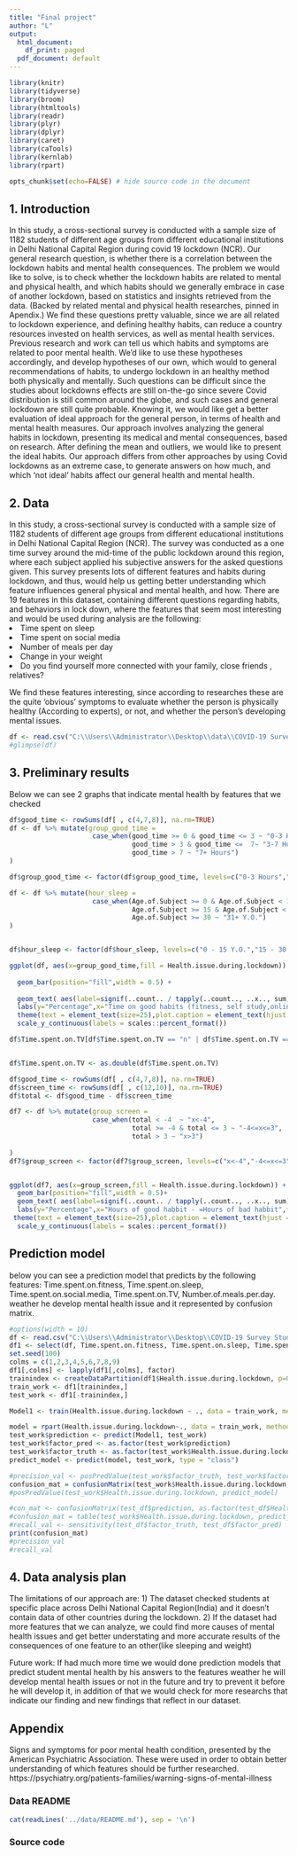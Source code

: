 ---
title: "Final project"
author: "L"
output:
  html_document:
    df_print: paged
  pdf_document: default
---

```{r load-packages, message = FALSE,echo=FALSE}
library(knitr)
library(tidyverse)
library(broom)
library(htmltools)
library(readr)
library(plyr)
library(dplyr)
library(caret)
library(caTools)
library(kernlab)
library(rpart)

```

```{r setup, include = FALSE}
opts_chunk$set(echo=FALSE) # hide source code in the document
```

## 1. Introduction
In this study, a cross-sectional survey is conducted with a sample size of 1182 students of different age groups from different educational institutions in Delhi National Capital Region during covid 19 lockdown (NCR).
Our general research question, is whether there is a correlation between the lockdown habits and mental health consequences.
The problem we would like to solve, is to check whether the lockdown habits are related to mental and physical health, and which habits should we generally embrace in case of another lockdown, based on statistics and insights retrieved from the data. (Backed by related mental and physical health researches, pinned in Apendix.)
We find these questions pretty valuable, since we are all related to lockdown experience, and defining healthy habits, can reduce a country resources invested on health services, as well as mental health services. 
Previous research and work can tell us which habits and symptoms are related to poor mental health. We’d like to use these hypotheses accordingly, and develop hypotheses of our own, which would to general recommendations of habits, to undergo lockdown in an healthy method both physically and mentally.
Such questions can be difficult since the studies about lockdowns effects are still on-the-go since severe Covid distribution is still common around the globe, and such cases and general lockdown are still quite probable. Knowing it, we would like get a better evaluation of ideal approach for the general person, in terms of health and mental health measures. 
Our approach involves analyzing the general habits in lockdown, presenting its medical and mental consequences, based on research. After defining the mean and outliers, we would like to present the ideal habits. 
Our approach differs from other approaches by using Covid lockdowns as an extreme case, to generate answers on how much, and which ‘not ideal’ habits affect our general health and mental health. 

## 2. Data
In this study, a cross-sectional survey is conducted with a sample size of 1182 students of different age groups from different educational institutions in Delhi National Capital Region (NCR). 
The survey was conducted as a one time survey around the mid-time of the public lockdown around this region, where each subject applied his subjective answers for the asked questions given. 
This survey presents lots of different features and habits during lockdown, and thus, would help us getting better understanding which feature influences general physical and mental health, and how. 
There are 19 features in this dataset, containing different questions regarding habits, and behaviors in lock down, where the features that seem most interesting and would be used during analysis are the following:
<li>Time spent on sleep</li>
<li>Time spent on social media</li>
<li>Number of meals per day</li>
<li>Change in your weight</li>
<li>Do you find yourself more connected with your family, close friends , relatives? </li>
We find these features interesting, since according to researches these are the quite ‘obvious’ symptoms to evaluate whether the person is physically healthy (According to experts), or not, and whether the person’s developing mental issues. 

```{r}
df <- read.csv("C:\\Users\\Administrator\\Desktop\\data\\COVID-19 Survey Student Responses.csv")
#glimpse(df)

```

## 3. Preliminary results
Below we can see 2 graphs that indicate mental health by features that we checked



```{r,fig.width=20,fig.height=4.2}

df$good_time <- rowSums(df[ , c(4,7,8)], na.rm=TRUE)
df <- df %>% mutate(group_good_time =
                     case_when(good_time >= 0 & good_time <= 3 ~ "0-3 Hours", 
                               good_time > 3 & good_time <=  7~ "3-7 Hours",
                               good_time > 7 ~ "7+ Hours")
)

df$group_good_time <- factor(df$group_good_time, levels=c("0-3 Hours","3-7 Hours","7+ Hours"))

df <- df %>% mutate(hour_sleep =
                     case_when(Age.of.Subject >= 0 & Age.of.Subject < 15 ~ "0 - 15 Y.O.", 
                               Age.of.Subject >= 15 & Age.of.Subject < 30 ~ "15 - 30 Y.O.",
                               Age.of.Subject >= 30 ~ "31+ Y.O.")
)


df$hour_sleep <- factor(df$hour_sleep, levels=c("0 - 15 Y.O.","15 - 30 Y.O.","31+ Y.O."))

ggplot(df, aes(x=group_good_time,fill = Health.issue.during.lockdown)) +
 
  geom_bar(position="fill",width = 0.5) +
  
  geom_text( aes(label=signif(..count.. / tapply(..count.., ..x.., sum)[as.character(..x..)]*100, digits=4)), stat="count", position=position_fill(vjust=0.5)) +
  labs(y="Percentage",x="Time on good habits (fitness, self study,online classes)",fill="Health.issue.during.lockdown?")  +
  theme(text = element_text(size=25),plot.caption = element_text(hjust = 0, face = "bold"))+ 
  scale_y_continuous(labels = scales::percent_format())

```

```{r,fig.width=20,fig.height=4.2}

df$Time.spent.on.TV[df$Time.spent.on.TV == "n" | df$Time.spent.on.TV == "N" | df$Time.spent.on.TV == "No tv" | df$Time.spent.on.TV == "" | df$Time.spent.on.TV == " " ] <- 0


df$Time.spent.on.TV <- as.double(df$Time.spent.on.TV)

df$good_time <- rowSums(df[ , c(4,7,8)], na.rm=TRUE)
df$screen_time <- rowSums(df[ , c(12,10)], na.rm=TRUE)
df$total <- df$good_time - df$screen_time

df7 <- df %>% mutate(group_screen =
                     case_when(total < -4  ~ "x<-4", 
                               total >= -4 & total <= 3 ~ "-4<=x<=3",
                               total > 3 ~ "x>3")
                              
)
df7$group_screen <- factor(df7$group_screen, levels=c("x<-4","-4<=x<=3","x>3"))


ggplot(df7, aes(x=group_screen,fill = Health.issue.during.lockdown)) +
  geom_bar(position="fill",width = 0.5)+
  geom_text( aes(label=signif(..count.. / tapply(..count.., ..x.., sum)[as.character(..x..)]*100, digits=3)), stat="count", position=position_fill(vjust=0.5)) +
  labs(y="Percentage",x="Hours of good habbit - =Hours of bad habbit",fill="Health issue during lockdown", caption = "Description: we take the total amount of time that spent on \ngood habits(fitness,self study and online class) and subtract the bad habits(time spent on social media and TV)")  + 
 theme(text = element_text(size=25),plot.caption = element_text(hjust = 0, face = "bold"))+ 
  scale_y_continuous(labels = scales::percent_format())

```

## Prediction model
below you can see a prediction model that predicts by the following features:
Time.spent.on.fitness, Time.spent.on.sleep, Time.spent.on.social.media, Time.spent.on.TV, Number.of.meals.per.day.
weather he develop mental health issue and it represented by confusion matrix.


```{r set-options,echo=FALSE, include=FALSE}
#options(width = 10)
df <- read.csv("C:\\Users\\Administrator\\Desktop\\COVID-19 Survey Student Responses.csv")
df1 <- select(df, Time.spent.on.fitness, Time.spent.on.sleep, Time.spent.on.social.media, Time.spent.on.TV, Number.of.meals.per.day, Change.in.your.weight, Time.utilized,Age.of.Subject, Health.issue.during.lockdown)
set.seed(100)
colms = c(1,2,3,4,5,6,7,8,9)
df1[,colms] <- lapply(df1[,colms], factor)
trainindex <- createDataPartition(df1$Health.issue.during.lockdown, p=0.6, list = FALSE)
train_work <- df1[trainindex,]
test_work <- df1[-trainindex,]

Model1 <- train(Health.issue.during.lockdown ~ ., data = train_work, method = 'svmPoly', na.action = na.omit, preProcess = c("scale", "center"), trControl = trainControl(method = 'none'), tuneGrid = data.frame(degree=1, scale=1, C=1), metric = 'Accuracy')

model = rpart(Health.issue.during.lockdown~., data = train_work, method = 'class')
test_work$prediction <- predict(Model1, test_work)
test_work$factor_pred <- as.factor(test_work$prediction)
test_work$factor_truth <- as.factor(test_work$Health.issue.during.lockdown)
predict_model <- predict(model, test_work, type = "class")

#precision_val <- posPredValue(test_work$factor_truth, test_work$factor_pred)
confusion_mat = confusionMatrix(test_work$Health.issue.during.lockdown, predict_model)
#posPredValue(test_work$Health.issue.during.lockdown, predict_model)

```



```{r}

#con_mat <- confusionMatrix(test_df$prediction, as.factor(test_df$Health.issue.during.lockdown))
#confusion_mat = table(test_work$Health.issue.during.lockdown, predict_model)
#recall_val <- sensitivity(test_df$factor_truth, test_df$factor_pred)
print(confusion_mat)
#precision_val
#recall_val
```

## 4. Data analysis plan

The limitations of our approach are:
1) The dataset checked students at specific place across Delhi National Capital Region(India) and it doesn't contain data of other countries during the lockdown.
2) If the dataset had more features that we can analyze, we could find more causes of mental health issues and get better understating and more accurate results of the consequences of one feature to an other(like sleeping and weight) 

Future work: If had much more time we would done prediction models that predict student mental health by his answers to the features weather he will develop mental health issues or not in the future and try to prevent it before he will develop it, in addition of that we would check for more researchs that indicate our finding and new findings that reflect in our dataset.



## Appendix
Signs and symptoms for poor mental health condition, presented by the American Psychiatric Association. These were used in order to obtain better understanding of which features should be further researched.
https://psychiatry.org/patients-families/warning-signs-of-mental-illness

### Data README

```{r include_data_readme, comment=''}
cat(readLines('../data/README.md'), sep = '\n')
```

### Source code

```{r, ref.label=knitr::all_labels(), echo=TRUE, eval=FALSE}

```
